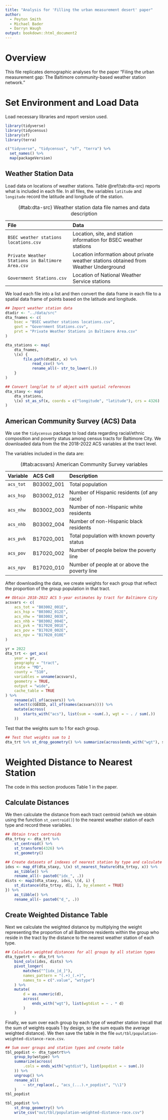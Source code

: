 ```yaml
---
title: "Analysis for 'Filling the urban measurement desert' paper"
author:
  - Peyton Smith
  - Michael Bader
  - Darryn Waugh
output: bookdown::html_document2
---
```


# Overview

This file replicates demographic analyses for the paper "Filing the urban measurement gap: The Baltimore community-based weather station network." 

# Set Environment and Load Data

Load necessary libraries and report version used.

```r
library(tidyverse)
library(tidycensus)
library(sf)
library(terra)

c("tidyverse", "tidycensus", "sf", "terra") %>% 
  set_names() %>% 
  map(packageVersion)

```

## Weather Station Data

Load data on locations of weather stations. Table \@ref(tab:dta-src) reports what is included in each file. In all files, the variables `latitude` and `longitude` record the latitude and longitude of the station. 

Table: (\#tab:dta-src) Weather station data file names and data description

File                                               Data
-------------------------------------------------  ------------------------------------
`BSEC weather stations locations.csv`              Location, site, and station information for BSEC weather stations
`Private Weather Stations in Baltimore Area.csv`   Location information about private weather stations obtained from Weather Underground
`Government Stations.csv`                          Location of National Weather Service stations

We load each file into a list and then convert the data frame in each file to a spatial data frame of points based on the latitude and longitude. 

```r
## Import weather station data
dtadir <- "../data/src"
dta_fnames <- c(
    bsec = "BSEC weather stations locations.csv",
    govt = "Government Stations.csv",
    prvt = "Private Weather Stations in Baltimore Area.csv"
)

dta_stations <- map(
    dta_fnames, 
    \(x) {
        file.path(dtadir, x) %>% 
            read_csv() %>% 
            rename_all(~ str_to_lower(.))
    }
)

## Convert long/lat to sf object with spatial references
dta_staxy <- map(
    dta_stations, 
    \(x) st_as_sf(x, coords = c("longitude", "latitude"), crs = 4326)
)

```

## American Community Survey (ACS) Data

We use the `tidycensus` package to load data regarding racial/ethnic composition and poverty status among census tracts for Baltimore City. We downloaded data from the the 2018-2022 ACS variables at the tract level. 

The variables included in the data are:

Table: (\#tab:acsvars) American Community Survey variables

Variable       ACS Cell    Description
-------------- ----------- ---------------------------------------------------
`acs_tot`      B03002_001  Total population
`acs_hsp`      B03002_012  Number of Hispanic residents (of any race)
`acs_nhw`      B03002_003  Number of non-Hispanic white residents
`acs_nhb`      B03002_004  Number of non-Hispanic black residents
`acs_pvk`      B17020_001  Total population with known poverty status
`acs_pov`      B17020_002  Number of people below the poverty line
`acs_npv`      B17020_010  Number of people at or above the poverty line

After downloading the data, we create weights for each group that reflect the proportion of the group population in that tract. 

```r
## Obtain 2018-2022 ACS 5-year estimates by tract for Baltimore City
acsvars <- c(
    acs_tot = "B03002_001E",
    acs_hsp = "B03002_012E", 
    acs_nhw = "B03002_003E", 
    acs_nhb = "B03002_004E",
    acs_pvk = "B17020_001E",
    acs_pov = "B17020_002E",
    acs_npv = "B17020_010E"
)

yr = 2022
dta_trt <- get_acs(
    year = yr,
    geography = "tract",
    state = "MD",
    county = "510",
    variables = unname(acsvars),
    geometry = TRUE,
    output = "wide",
    cache_table = TRUE
) %>% 
    rename(all_of(acsvars)) %>% 
    select(c(GEOID, all_of(names(acsvars)))) %>% 
    mutate(across(
        starts_with("acs"), list(sum = ~sum(.), wgt = ~ . / sum(.))
    )) 

```

Test that the weights sum to 1 for each group. 

```r
## Test that weights sum to 1
dta_trt %>% st_drop_geometry() %>% summarize(across(ends_with("wgt"), sum))

```

# Weighted Distance to Nearest Station

The code in this section produces Table 1 in the paper. 

## Calculate Distances

We then calculate the distance from each tract centroid (which we obtain using the function `st_centroid()`) to the nearest weather station of each type and record these variables. 

```r
## Obtain tract centroids
dta_trtxy <- dta_trt %>% 
    st_centroid() %>% 
    st_transform(4326) %>% 
    st_geometry()

## Create datasets of indexes of nearest station by type and calculate distances
idxs <- map_df(dta_staxy, \(x) st_nearest_feature(dta_trtxy, x)) %>% 
    as_tibble() %>% 
    rename_all(~ paste0("idx_", .))
dists <- map2(dta_staxy, idxs, \(d, i) {
    st_distance(dta_trtxy, d[i, ], by_element = TRUE)
}) %>% 
    as_tibble() %>% 
    rename_all(~ paste0("d_", .))
```

## Create Weighted Distance Table

Next we calculate the weighted distance by multiplying the weight representing the proportion of all Baltimore residents within the group who reside in the tract by the distance to the nearest weather station of each type. 

```r
## Calculate weighted distances for all groups by all station types
dta_typetrt <- dta_trt %>% 
    bind_cols(idxs, dists) %>% 
    pivot_longer(
        matches("^[idx_|d_]"),
        names_pattern = "(.+)_(.+)",
        names_to = c(".value", "wstype")
    ) %>% 
    mutate(
        d = as.numeric(d),
        across(
            ends_with("wgt"), list(wgtdist = ~ . * d)
        )
    ) 
```

Finally, we sum over each group by each type of weather station (recall that the sum of weights equals 1 by design, so the sum equals the average weighted distance). We then save the table in the file `out/tbl/population-weighted-distance-race.csv`. 

```r
## Sum over groups and station types and create table
tbl_popdist <- dta_typetrt%>% 
    group_by(wstype) %>% 
    summarize(across(
        .cols = ends_with("wgtdist"), list(popdist = ~ sum(.))
    )) %>% 
    ungroup() %>% 
    rename_all(
        ~ str_replace(., "acs_(...).+_popdist", "\\1")
    )
tbl_popdist

tbl_popdist %>% 
    st_drop_geometry() %>% 
    write_csv("out/tbl/population-weighted-distance-race.csv")
```